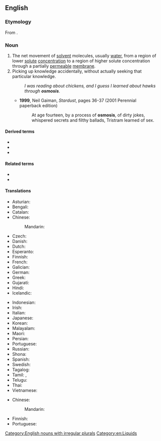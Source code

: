 {{also|ósmosis}}
==English==
{{wikipedia}}

===Etymology===
From {{der|en|grc|ὠσμός||push}}.

===Noun===
{{en-noun|~|osmoses}}

# The net movement of [[solvent]] molecules, usually [[water]], from a region of lower [[solute]] [[concentration]] to a region of higher solute concentration through a partially [[permeable]] [[membrane]].
# Picking up knowledge accidentally, without actually seeking that particular knowledge.
#: ''I was reading about chickens, and I guess I learned about hawks through '''osmosis'''''.
#* '''1999''', Neil Gaiman, ''Stardust'', pages 36-37 (2001 Perennial paperback edition)
#*: At age fourteen, by a process of '''osmosis''', of dirty jokes, whispered secrets and filthy ballads, Tristram learned of sex.

====Derived terms====
* {{l|en|electroosmosis}}
* {{l|en|endosmosis}}
* {{l|en|exosmosis}}

====Related terms====
* {{l|en|osmotic}}
* {{l|en|osmose}}

====Translations====
{{trans-top|movement of molecules}}
* Asturian: {{t|ast|ósmosis|f}}
* Bengali: {{t|bn|অভিস্রবণ}}
* Catalan: {{t|ca|osmosi|f}}
* Chinese:
*: Mandarin: {{t+|cmn|渗透|tr=shèntòu|sc=Hani}}
* Czech: {{t|cs|osmóza|f}}
* Danish: {{t+|da|osmose|c}}
* Dutch: {{t+check|nl|osmose|f}}
* Esperanto: {{t|eo|osmozo}}
* Finnish: {{t+|fi|osmoosi}}
* French: {{t+check|fr|osmose|f}}
* Galician: {{t+|gl|osmose|f}}
* German: {{t+check|de|Osmose|f}}
* Greek: {{t+|el|ώσμωση}}
* Gujarati: {{t|gu|અભિસરણ}}
* Hindi: {{t|hi|परासरण}}
* Icelandic: {{t|is|himnuflæði}}
{{trans-mid}}
* Indonesian: {{t+|id|osmosis}}
* Irish: {{t|ga|osmóis|f}}
* Italian: {{t+check|it|osmosi|f}}
* Japanese: {{t+|ja|浸透|tr=shintou|sc=Jpan}}
* Korean: {{t+|ko|삼투}}
* Malayalam: {{t+|ml|വൃതിവ്യാപനം|sc=Mlym}}
* Maori: {{t|mi|rerewai}}
* Persian: {{t|fa|تَراران|tr=osmoz}}
* Portuguese: {{t+|pt|osmose}}
* Russian: {{t+|ru|о́смос|m}}
* Shona: {{t|sn|musenerera}}
* Spanish: {{t+|es|ósmosis|f}}
* Swedish: {{t+|sv|osmos|c}}
* Tagalog: {{t|tl|pananagos}}
* Tamil: {{t+|ta|சவ்வூடு பரவல்|sc=Taml}}, {{t|ta|பிரசாரணம்|sc=Taml}}
* Telugu: {{t+|te|ద్రవాభిసరణం|sc=Telu}}
* Thai: {{t|th|การออสโมสิส}}
* Vietnamese: {{t|vi|[[sự]] [[thẩm thấu]]}}
{{trans-bottom}}

{{trans-top|picking up knowledge accidentally}}
* Chinese:
*: Mandarin: {{t+|cmn|耳濡目染|tr=ěrrúmùrǎn}}
{{trans-mid}}
* Finnish: {{t+|fi|samalla}} {{qualifier|adverb: through osmosis}}
* Portuguese: {{t+|pt|osmose|f}}
{{trans-bottom}}

[[Category:English nouns with irregular plurals]]
[[Category:en:Liquids]]